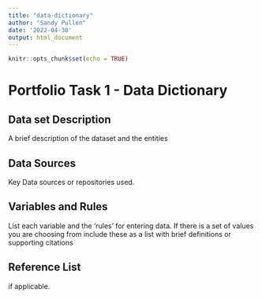 ```yaml
---
title: "data-dictionary"
author: "Sandy Pullen"
date: '2022-04-30'
output: html_document
---
```


```r
knitr::opts_chunk$set(echo = TRUE)
```

# Portfolio Task 1 - Data Dictionary

## Data set Description

A brief description of the dataset and the entities

## Data Sources

Key Data sources or repositories used.

## Variables and Rules

List each variable and the 'rules' for entering data. If there is a set of values you are choosing from include these as a list with brief definitions or supporting citations

## Reference List

if applicable.


